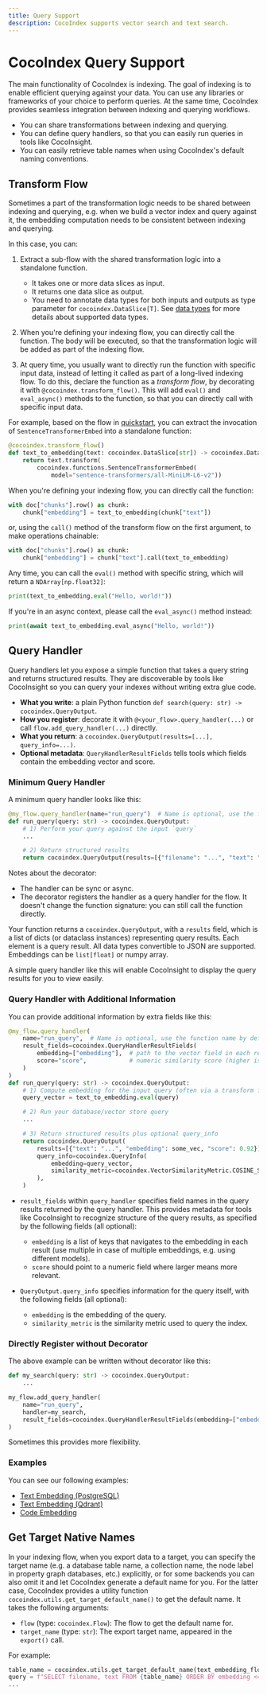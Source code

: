 ```yaml
---
title: Query Support
description: CocoIndex supports vector search and text search.
---
```



# CocoIndex Query Support

The main functionality of CocoIndex is indexing.
The goal of indexing is to enable efficient querying against your data.
You can use any libraries or frameworks of your choice to perform queries.
At the same time, CocoIndex provides seamless integration between indexing and querying workflows.

*   You can share transformations between indexing and querying.
*   You can define query handlers, so that you can easily run queries in tools like CocoInsight.
*   You can easily retrieve table names when using CocoIndex's default naming conventions.

## Transform Flow

Sometimes a part of the transformation logic needs to be shared between indexing and querying,
e.g. when we build a vector index and query against it, the embedding computation needs to be consistent between indexing and querying.

In this case, you can:

1.  Extract a sub-flow with the shared transformation logic into a standalone function.
    *   It takes one or more data slices as input.
    *   It returns one data slice as output.
    *   You need to annotate data types for both inputs and outputs as type parameter for `cocoindex.DataSlice[T]`. See [data types](./core/data_types.mdx) for more details about supported data types.

2.  When you're defining your indexing flow, you can directly call the function.
    The body will be executed, so that the transformation logic will be added as part of the indexing flow.

3.  At query time, you usually want to directly run the function with specific input data, instead of letting it called as part of a long-lived indexing flow.
    To do this, declare the function as a *transform flow*, by decorating it with `@cocoindex.transform_flow()`.
    This will add `eval()` and `eval_async()` methods to the function, so that you can directly call with specific input data.


<Tabs>
<TabItem value="python" label="Python">

For example, based on the flow in [quickstart](getting_started/quickstart), you can extract the invocation of `SentenceTransformerEmbed` into a standalone function:

```python
@cocoindex.transform_flow()
def text_to_embedding(text: cocoindex.DataSlice[str]) -> cocoindex.DataSlice[NDArray[np.float32]]:
    return text.transform(
        cocoindex.functions.SentenceTransformerEmbed(
            model="sentence-transformers/all-MiniLM-L6-v2"))
```

When you're defining your indexing flow, you can directly call the function:

```python
with doc["chunks"].row() as chunk:
    chunk["embedding"] = text_to_embedding(chunk["text"])
```

or, using the `call()` method of the transform flow on the first argument, to make operations chainable:

```python
with doc["chunks"].row() as chunk:
    chunk["embedding"] = chunk["text"].call(text_to_embedding)
```

Any time, you can call the `eval()` method with specific string, which will return a `NDArray[np.float32]`:

```python
print(text_to_embedding.eval("Hello, world!"))
```

If you're in an async context, please call the `eval_async()` method instead:

```python
print(await text_to_embedding.eval_async("Hello, world!"))
```

</TabItem>
</Tabs>

## Query Handler

Query handlers let you expose a simple function that takes a query string and returns structured results. They are discoverable by tools like CocoInsight so you can query your indexes without writing extra glue code.

- **What you write**: a plain Python function `def search(query: str) -> cocoindex.QueryOutput`.
- **How you register**: decorate it with `@<your_flow>.query_handler(...)` or call `flow.add_query_handler(...)` directly.
- **What you return**: a `cocoindex.QueryOutput(results=[...], query_info=...)`.
- **Optional metadata**: `QueryHandlerResultFields` tells tools which fields contain the embedding vector and score.

### Minimum Query Handler

A minimum query handler looks like this:

<Tabs>
<TabItem value="python" label="Python">

```python
@my_flow.query_handler(name="run_query")  # Name is optional, use the function name by default
def run_query(query: str) -> cocoindex.QueryOutput:
    # 1) Perform your query against the input `query`
    ...

    # 2) Return structured results
    return cocoindex.QueryOutput(results=[{"filename": "...", "text": "..."}])
```

</TabItem>
</Tabs>

Notes about the decorator:

- The handler can be sync or async.
- The decorator registers the handler as a query handler for the flow. It doesn't change the function signature: you can still call the function directly.

Your function returns a `cocoindex.QueryOutput`, with a `results` field, which is a list of dicts (or dataclass instances) representing query results.
Each element is a query result. All data types convertible to JSON are supported. Embeddings can be `list[float]` or numpy array.

A simple query handler like this will enable CocoInsight to display the query results for you to view easily.

### Query Handler with Additional Information

You can provide additional information by extra fields like this:

<Tabs>
<TabItem value="python" label="Python">

```python
@my_flow.query_handler(
    name="run_query",  # Name is optional, use the function name by default
    result_fields=cocoindex.QueryHandlerResultFields(
        embedding=["embedding"],  # path to the vector field in each result
        score="score",            # numeric similarity score (higher is better)
    )
)
def run_query(query: str) -> cocoindex.QueryOutput:
    # 1) Compute embedding for the input query (often via a transform flow)
    query_vector = text_to_embedding.eval(query)

    # 2) Run your database/vector store query
    ...

    # 3) Return structured results plus optional query_info
    return cocoindex.QueryOutput(
        results=[{"text": "...", "embedding": some_vec, "score": 0.92}],
        query_info=cocoindex.QueryInfo(
            embedding=query_vector,
            similarity_metric=cocoindex.VectorSimilarityMetric.COSINE_SIMILARITY,
        ),
    )
```

</TabItem>
</Tabs>

- `result_fields` within `query_handler` specifies field names in the query results returned by the query handler. This provides metadata for tools like CocoInsight to recognize structure of the query results, as specified by the following fields (all optional):
    - `embedding` is a list of keys that navigates to the embedding in each result (use multiple in case of multiple embeddings, e.g. using different models).
    - `score` should point to a numeric field where larger means more relevant.

- `QueryOutput.query_info` specifies information for the query itself, with the following fields (all optional):
    - `embedding` is the embedding of the query.
    - `similarity_metric` is the similarity metric used to query the index.


### Directly Register without Decorator

The above example can be written without decorator like this:

```python
def my_search(query: str) -> cocoindex.QueryOutput:
    ...

my_flow.add_query_handler(
    name="run_query",
    handler=my_search,
    result_fields=cocoindex.QueryHandlerResultFields(embedding=["embedding"], score="score"),
)
```

Sometimes this provides more flexibility.

### Examples

You can see our following examples:

- [Text Embedding (PostgreSQL)](https://github.com/cocoindex-io/cocoindex/blob/main/examples/text_embedding/main.py)
- [Text Embedding (Qdrant)](https://github.com/cocoindex-io/cocoindex/blob/main/examples/text_embedding_qdrant/main.py)
- [Code Embedding](https://github.com/cocoindex-io/cocoindex/blob/main/examples/code_embedding/main.py)


## Get Target Native Names

In your indexing flow, when you export data to a target, you can specify the target name (e.g. a database table name, a collection name, the node label in property graph databases, etc.) explicitly,
or for some backends you can also omit it and let CocoIndex generate a default name for you.
For the latter case, CocoIndex provides a utility function `cocoindex.utils.get_target_default_name()` to get the default name.
It takes the following arguments:

*   `flow` (type: `cocoindex.Flow`): The flow to get the default name for.
*   `target_name` (type: `str`): The export target name, appeared in the `export()` call.

For example:

<Tabs>
<TabItem value="python" label="Python">

```python
table_name = cocoindex.utils.get_target_default_name(text_embedding_flow, "doc_embeddings")
query = f"SELECT filename, text FROM {table_name} ORDER BY embedding <=> %s DESC LIMIT 5"
...
```

</TabItem>
</Tabs>

